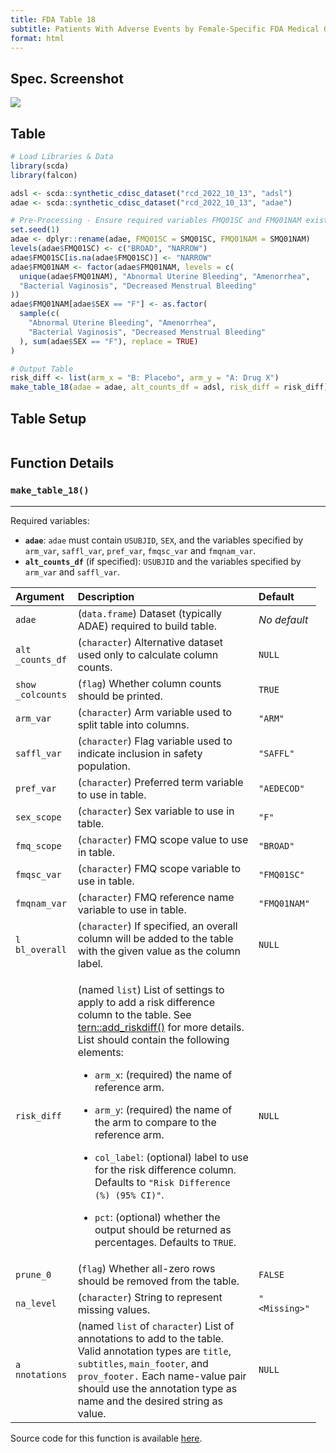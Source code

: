 ```yaml
---
title: FDA Table 18
subtitle: Patients With Adverse Events by Female-Specific FDA Medical Query (Broad) and Preferred Term, Female Safety Population, Pooled Analyses
format: html
---
```


::: panel-tabset
## Spec. Screenshot

![](../assets/images/screenshots/table_18.png){fig-align="center"}

## Table

```r
# Load Libraries & Data
library(scda)
library(falcon)

adsl <- scda::synthetic_cdisc_dataset("rcd_2022_10_13", "adsl")
adae <- scda::synthetic_cdisc_dataset("rcd_2022_10_13", "adae")

# Pre-Processing - Ensure required variables FMQ01SC and FMQ01NAM exist in adae
set.seed(1)
adae <- dplyr::rename(adae, FMQ01SC = SMQ01SC, FMQ01NAM = SMQ01NAM)
levels(adae$FMQ01SC) <- c("BROAD", "NARROW")
adae$FMQ01SC[is.na(adae$FMQ01SC)] <- "NARROW"
adae$FMQ01NAM <- factor(adae$FMQ01NAM, levels = c(
  unique(adae$FMQ01NAM), "Abnormal Uterine Bleeding", "Amenorrhea",
  "Bacterial Vaginosis", "Decreased Menstrual Bleeding"
))
adae$FMQ01NAM[adae$SEX == "F"] <- as.factor(
  sample(c(
    "Abnormal Uterine Bleeding", "Amenorrhea",
    "Bacterial Vaginosis", "Decreased Menstrual Bleeding"
  ), sum(adae$SEX == "F"), replace = TRUE)
)

# Output Table
risk_diff <- list(arm_x = "B: Placebo", arm_y = "A: Drug X")
make_table_18(adae = adae, alt_counts_df = adsl, risk_diff = risk_diff)
```

## Table Setup

```r
```

## Function Details

### `make_table_18()`

------------------------------------------------------------------------

Required variables:

-   **`adae`**: `adae` must contain `USUBJID`, `SEX`, and the variables
    specified by `arm_var`, `saffl_var`, `pref_var`, `fmqsc_var` and
    `fmqnam_var`.
-   **`alt_counts_df`** (if specified): `USUBJID` and the variables
    specified by `arm_var` and `saffl_var`.

+-------------+-----------------------------------------+-------------+
| Argument    | Description                             | Default     |
+:============+:========================================+:============+
| `adae`      | (`data.frame`) Dataset (typically ADAE) | *No         |
|             | required to build table.                | default*    |
+-------------+-----------------------------------------+-------------+
| `alt        | (`character`) Alternative dataset used  | `NULL`      |
| _counts_df` | only to calculate column counts.        |             |
+-------------+-----------------------------------------+-------------+
| `show       | (`flag`) Whether column counts should   | `TRUE`      |
| _colcounts` | be printed.                             |             |
+-------------+-----------------------------------------+-------------+
| `arm_var`   | (`character`) Arm variable used to      | `"ARM"`     |
|             | split table into columns.               |             |
+-------------+-----------------------------------------+-------------+
| `saffl_var` | (`character`) Flag variable used to     | `"SAFFL"`   |
|             | indicate inclusion in safety            |             |
|             | population.                             |             |
+-------------+-----------------------------------------+-------------+
| `pref_var`  | (`character`) Preferred term variable   | `"AEDECOD"` |
|             | to use in table.                        |             |
+-------------+-----------------------------------------+-------------+
| `sex_scope` | (`character`) Sex variable to use in    | `"F"`       |
|             | table.                                  |             |
+-------------+-----------------------------------------+-------------+
| `fmq_scope` | (`character`) FMQ scope value to use in | `"BROAD"`   |
|             | table.                                  |             |
+-------------+-----------------------------------------+-------------+
| `fmqsc_var` | (`character`) FMQ scope variable to use | `"FMQ01SC"` |
|             | in table.                               |             |
+-------------+-----------------------------------------+-------------+
| `           | (`character`) FMQ reference name        | `           |
| fmqnam_var` | variable to use in table.               | "FMQ01NAM"` |
+-------------+-----------------------------------------+-------------+
| `l          | (`character`) If specified, an overall  | `NULL`      |
| bl_overall` | column will be added to the table with  |             |
|             | the given value as the column label.    |             |
+-------------+-----------------------------------------+-------------+
| `risk_diff` | (named `list`) List of settings to      | `NULL`      |
|             | apply to add a risk difference column   |             |
|             | to the table. See                       |             |
|             | [tern::add_riskdiff()                   |             |
|             | ](https://insightsengineering.github.io |             |
|             | /tern/main/reference/add_riskdiff.html) |             |
|             | for more details. List should contain   |             |
|             | the following elements:                 |             |
|             |                                         |             |
|             | -   `arm_x`: (required) the name of     |             |
|             |     reference arm.                      |             |
|             |                                         |             |
|             | -   `arm_y`: (required) the name of the |             |
|             |     arm to compare to the reference     |             |
|             |     arm.                                |             |
|             |                                         |             |
|             | -   `col_label`: (optional) label to    |             |
|             |     use for the risk difference column. |             |
|             |     Defaults to                         |             |
|             |     `"Risk Difference (%) (95% CI)"`.   |             |
|             |                                         |             |
|             | -   `pct`: (optional) whether the       |             |
|             |     output should be returned as        |             |
|             |     percentages. Defaults to `TRUE`.    |             |
+-------------+-----------------------------------------+-------------+
| `prune_0`   | (`flag`) Whether all-zero rows should   | `FALSE`     |
|             | be removed from the table.              |             |
+-------------+-----------------------------------------+-------------+
| `na_level`  | (`character`) String to represent       | `"          |
|             | missing values.                         | <Missing>"` |
+-------------+-----------------------------------------+-------------+
| `a          | (named `list` of `character`) List of   | `NULL`      |
| nnotations` | annotations to add to the table. Valid  |             |
|             | annotation types are `title`,           |             |
|             | `subtitles`, `main_footer`, and         |             |
|             | `prov_footer.` Each name-value pair     |             |
|             | should use the annotation type as name  |             |
|             | and the desired string as value.        |             |
+-------------+-----------------------------------------+-------------+

Source code for this function is available
[here](https://github.com/pharmaverse/falcon/blob/main/R/fda-table_18.R).
:::
